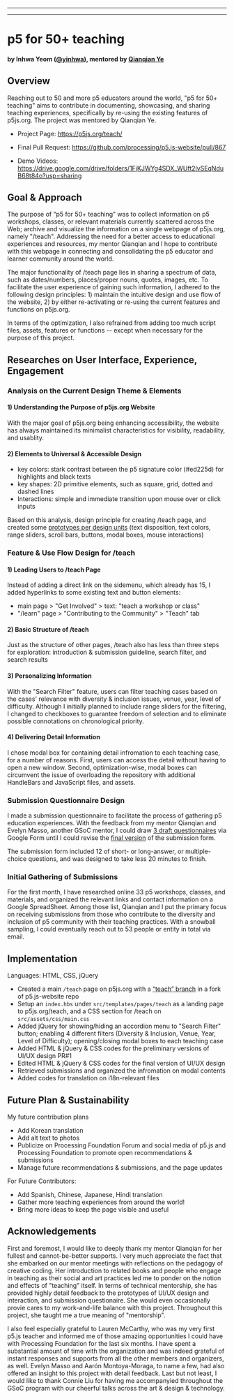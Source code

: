 
---

---
# p5 for 50+ teaching
#### by Inhwa Yeom ([@yinhwa](https://github.com/yinhwa)), mentored by [Qianqian Ye](https://qianqian-ye.com) 


## Overview

Reaching out to 50 and more p5 educators around the world, "p5 for 50+ teaching" aims to contribute in documenting, showcasing, and sharing teaching experiences, specifically by re-using the existing features of p5js.org. The project was mentored by Qianqian Ye.

* Project Page: https://p5js.org/teach/

* Final Pull Request: https://github.com/processing/p5.js-website/pull/867

* Demo Videos: https://drive.google.com/drive/folders/1FjKJWYg4SDX_WUft2lvSEqNduB68t84o?usp=sharing


## Goal & Approach

The purpose of “p5 for 50+ teaching” was to collect information on p5 workshops, classes, or relevant materials currently scattered across the Web; archive and visualize the information on a single webpage of p5js.org, namely "/teach". Addressing the need for a better access to educational experiences and resources, my mentor Qianqian and I hope to contribute with this webpage in connecting and consolidating the p5 educator and learner community around the world.

The major functionality of /teach page lies in sharing a spectrum of data, such as dates/numbers, places/proper nouns, quotes, images, etc. To facilitate the user experience of gaining such information, I adhered to the following design principles: 1) maintain the intuitive design and use flow of the website, 2) by either re-activating or re-using the current features and functions on p5js.org.  

In terms of the optimization, I also refrained from adding too much script files, assets, features or functions -- except when necessary for the purpose of this project.


## Researches on User Interface, Experience, Engagement

### Analysis on the Current Design Theme & Elements

#### 1) Understanding the Purpose of p5js.org Website
With the major goal of p5js.org being enhancing accessibility, the website has always maintained its minimalist characteristics for visibility, readability, and usablity.

#### 2) Elements to Universal & Accessible Design
- key colors: stark contrast between the p5 signature color (#ed225d) for highlights and black texts
- key shapes: 2D primitive elements, such as square, grid, dotted and dashed lines 
- Interactions: simple and immediate transition upon mouse over or click inputs

Based on this analysis, design principle for creating /teach page, and created some [prototypes per design units](https://drive.google.com/drive/folders/1cz5nJSW-IvA4wB6KvzRQkyU47qMcWUd_?usp=sharing) (text disposition, text colors, range sliders, scroll bars, buttons, modal boxes, mouse interactions)

### Feature & Use Flow Design for /teach 

#### 1) Leading Users to /teach Page
Instead of adding a direct link on the sidemenu, which already has 15, I added hyperlinks to some existing text and button elements:
- main page > "Get Involved" > text: "teach a workshop or class"
- "/learn" page > "Contributing to the Community" > "Teach" tab

#### 2) Basic Structure of /teach 
Just as the structure of other pages, /teach also has less than three steps for exploration: introduction & submission guideline, search filter, and search results

#### 3) Personalizing Information
With the "Search Filter" feature, users can filter teaching cases based on the cases' relevance with diversity & inclusion issues, venue, year, level of difficulty. Although I initially planned to include range sliders for the filtering, I changed to checkboxes to guarantee freedom of selection and to eliminate possible connotations on chronological priority.

#### 4) Delivering Detail Information
I chose modal box for containing detail infromation to each teaching case, for a number of reasons. First, users can access the detail without having to open a new window. Second, optimization-wise, modal boxes can circumvent the issue of overloading the repository with additional HandleBars and JavaScript files, and assets. 


### Submission Questionnaire Design

I made a submission questionnaire to facilitate the process of gathering p5 education experiences. With the feedback from my mentor Qianqian and Evelyn Masso, another GSoC mentor, I could draw [3 draft questionnaires](https://drive.google.com/drive/folders/1fJCEm1aR4f15XYroZiRkw1vhKeg9Je-x?usp=sharing) via Google Form until I could revise the [final version](https://docs.google.com/forms/d/1IKjaWXznJtLqjLw12-yXrckcMy2lWV92jl8H5gA7m_Q/edit?usp=sharing) of the submission form.

The submission form included 12 of short- or long-answer, or multiple-choice questions, and was designed to take less 20 minutes to finish. 

### Initial Gathering of Submissions

For the first month, I have researched online 33 p5 workshops, classes, and materials, and organized the relevant links and contact information on a Google SpreadSheet. Among those list, Qianqian and I put the primary focus on receiving submissions from those who contribute to the diversity and inclusion of p5 community with their teaching practices. With a snowball sampling, I could eventually reach out to 53 people or entity in total via email.


## Implementation

Languages: HTML, CSS, jQuery

- Created a main `/teach` page on p5js.org with a [“teach” branch](https://github.com/yinhwa/p5.js-website/tree/teach) in a fork of p5.js-website repo
- Setup an `index.hbs` under `src/templates/pages/teach` as a landing page to p5js.org/teach, and a CSS section for /teach on `src/assets/css/main.css`
- Added jQuery for showing/hiding an accordion menu to "Search Filter" button; enabling 4 different filters (Diversity & Inclusion, Venue, Year, Level of Difficulty); opening/closing modal boxes to each teaching case
- Added HTML & jQuery & CSS codes for the preliminary versions of UI/UX design PR#1
- Edited HTML & jQuery & CSS codes for the final version of UI/UX design
- Retrieved submissions and organized the infromation on modal contents
- Added codes for translation on i18n-relevant files 

## Future Plan & Sustainability

My future contribution plans
- Add Korean translation
- Add alt text to photos
- Publicize on Processing Foundation Forum and social media of p5.js and Processing Foundation to promote open recommendations & submissions
- Manage future recommendations & submissions, and the page updates

For Future Contributors:
- Add Spanish, Chinese, Japanese, Hindi translation
- Gather more teaching experiences from around the world!
- Bring more ideas to keep the page visible and useful


## Acknowledgements

First and foremost, I would like to deeply thank my mentor Qianqian for her fullest and cannot-be-better supports. I very much appreciate the fact that she embarked on our mentor meetings with  reflections on the pedagogy of creative coding. Her introduction to related books and people who engage in teaching as their social and art practices led me to ponder on the notion and effects of "teaching" itself. In terms of technical mentorship, she has provided highly detail feedback to the prototypes of UI/UX design and interaction, and submission questionaire. She would even occasionally provie cares to my work-and-life balance with this project. Throughout this project, she taught me a true meaning of "mentorship".

I also feel especially grateful to Lauren McCarthy, who was my very first p5.js teacher and informed me of those amazing opportunities I could have with Processing Foundation for the last six months. I have spent a substantial amount of time with the organization and was indeed grateful of instant responses and supports from all the other members and organizers, as well. Evelyn Masso and Aarón  Montoya-Moraga, to name a few, had also offered an insight to this project with detail feedback. Last but not least, I would like to thank Connie Liu for having me accompanyied throughout the GSoC program with our cheerful talks across the art & design & technology.  

  